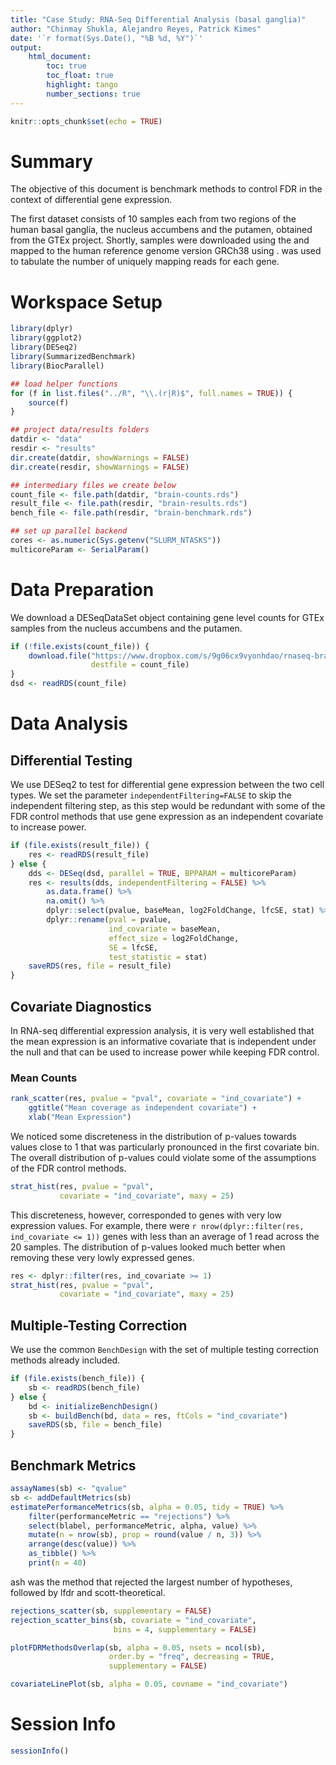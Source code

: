 ```yaml
---
title: "Case Study: RNA-Seq Differential Analysis (basal ganglia)"
author: "Chinmay Shukla, Alejandro Reyes, Patrick Kimes"
date: '`r format(Sys.Date(), "%B %d, %Y")`'
output: 
    html_document:
        toc: true
        toc_float: true
        highlight: tango
        number_sections: true
---
```


```r
knitr::opts_chunk$set(echo = TRUE)
```

# Summary

The objective of this document is benchmark methods to control FDR in the context of differential gene expression.  

The first dataset consists of 10 samples each from two regions of the human basal ganglia, the nucleus accumbens and the putamen, obtained from the GTEx project. Shortly, samples were downloaded using the \emph{Short Read Archive Toolkit} and mapped to the human reference genome version GRCh38 using \emph{STAR v2.4.2a}. \emph{htseq-count} was used to tabulate the number of uniquely mapping reads for each gene. 

# Workspace Setup

```r
library(dplyr)
library(ggplot2)
library(DESeq2)
library(SummarizedBenchmark)
library(BiocParallel)

## load helper functions
for (f in list.files("../R", "\\.(r|R)$", full.names = TRUE)) {
    source(f)
}

## project data/results folders
datdir <- "data"
resdir <- "results"
dir.create(datdir, showWarnings = FALSE)
dir.create(resdir, showWarnings = FALSE)

## intermediary files we create below
count_file <- file.path(datdir, "brain-counts.rds")
result_file <- file.path(resdir, "brain-results.rds")
bench_file <- file.path(resdir, "brain-benchmark.rds")

## set up parallel backend
cores <- as.numeric(Sys.getenv("SLURM_NTASKS"))
multicoreParam <- SerialParam()
```


# Data Preparation

We download a DESeqDataSet object containing gene level counts for GTEx samples from the nucleus accumbens and the putamen.

```r
if (!file.exists(count_file)) {
    download.file("https://www.dropbox.com/s/9g06cx9vyonhdao/rnaseq-brain-counts.rds?dl=1",
                  destfile = count_file)
}
dsd <- readRDS(count_file)
```

# Data Analysis

## Differential Testing

We use DESeq2 to test for differential gene expression between the two cell types. We set the parameter `independentFiltering=FALSE` to skip the independent filtering step, as this step would be redundant with some of the FDR control methods that use gene expression as an independent covariate to increase power. 

```r
if (file.exists(result_file)) {
    res <- readRDS(result_file)
} else {
    dds <- DESeq(dsd, parallel = TRUE, BPPARAM = multicoreParam)
    res <- results(dds, independentFiltering = FALSE) %>% 
        as.data.frame() %>%
        na.omit() %>% 
        dplyr::select(pvalue, baseMean, log2FoldChange, lfcSE, stat) %>%
        dplyr::rename(pval = pvalue,
                      ind_covariate = baseMean, 
                      effect_size = log2FoldChange,
                      SE = lfcSE, 
                      test_statistic = stat)
    saveRDS(res, file = result_file)
}
```

## Covariate Diagnostics

In RNA-seq differential expression analysis, it is very well established that the mean expression is an informative covariate that is independent under the null and that can be used to increase power while keeping FDR control.

### Mean Counts

```r
rank_scatter(res, pvalue = "pval", covariate = "ind_covariate") +
    ggtitle("Mean coverage as independent covariate") +
    xlab("Mean Expression")
```

We noticed some discreteness in the distribution of p-values towards values close to 1 that was particularly pronounced in the first covariate bin. The overall distribution of p-values could violate some of the assumptions of the FDR control methods.   

```r
strat_hist(res, pvalue = "pval",
           covariate = "ind_covariate", maxy = 25)
```

This discreteness, however, corresponded to genes with very low expression values. For example, there were `r nrow(dplyr::filter(res, ind_covariate <= 1))` genes with less than an average of 1 read across the 20 samples. The distribution of p-values looked much better when removing these very lowly expressed genes. 

```r
res <- dplyr::filter(res, ind_covariate >= 1)
strat_hist(res, pvalue = "pval",
           covariate = "ind_covariate", maxy = 25)
```


## Multiple-Testing Correction

We use the common `BenchDesign` with the set of multiple testing correction
methods already included.

```r
if (file.exists(bench_file)) {
    sb <- readRDS(bench_file)
} else {
    bd <- initializeBenchDesign()
    sb <- buildBench(bd, data = res, ftCols = "ind_covariate")
    saveRDS(sb, file = bench_file)
}
```

## Benchmark Metrics

```r
assayNames(sb) <- "qvalue"
sb <- addDefaultMetrics(sb)
estimatePerformanceMetrics(sb, alpha = 0.05, tidy = TRUE) %>%
    filter(performanceMetric == "rejections") %>%
    select(blabel, performanceMetric, alpha, value) %>%
    mutate(n = nrow(sb), prop = round(value / n, 3)) %>%
    arrange(desc(value)) %>%
    as_tibble() %>%
    print(n = 40)
```

ash was the method that rejected the largest number of hypotheses, followed by lfdr and scott-theoretical. 

```r
rejections_scatter(sb, supplementary = FALSE)
rejection_scatter_bins(sb, covariate = "ind_covariate",
                       bins = 4, supplementary = FALSE)
```

```r
plotFDRMethodsOverlap(sb, alpha = 0.05, nsets = ncol(sb),
                      order.by = "freq", decreasing = TRUE,
                      supplementary = FALSE)
```

```r
covariateLinePlot(sb, alpha = 0.05, covname = "ind_covariate")
```

# Session Info

```r
sessionInfo()
```
